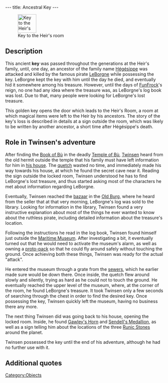 ---
title: Ancestral Key
---

[[Image:Key to the heirs room.png|right|59px|frame|Key to the Heir's room]]

{{Quote|
Quote=Ancestral Key. Opens the secret compartment in Twinsen's house.|
Character=Official description}}

==Description==
This ancient '''key''' was passed throughout the generations at the Heir's family, until, one day, an ancestor of the family name [[Hégésippe]] was attacked and killed by the famous pirate [[LeBorgne]] while possessing the key. LeBorgne kept the key with him until the day he died, and eventually hid it somewhere among his treasure. However, until the days of [[FunFrock]]'s reign, no one had any idea where the treasure was, as LeBorgne's log book was lost. Due to that, many people were looking for LeBorgne's lost treasure.

This golden key opens the door which leads to the Heir's Room, a room at which magical items were left to the Heir by his ancestors. The story of the key's loss is described in details at a sign outside the room, which was likely to be written by another ancestor, a short time after Hégésippe's death.

==Role in Twinsen's adventure==
After finding the [[Book of Bù]] in the deadly [[Temple of Bù]], [[Twinsen]] heard from the old hermit outside the temple that his family must have left information for him in [[Twinsen's house|his house]]. The [[quetch]] wasted no time, and immediately made his way towards his house, at which he found the secret cave near it. Reading the sign outside the locked room, Twinsen understood he has to find LeBorgne's lost treasure, and thus started asking most of the characters he met about information regarding LeBorgne.

Eventually, Twinsen reached the [[Old Burg bazaar|bazaar]] in the [[Old Burg]], where he heard from the seller that at that very morning, LeBorgne's log was sold to the library. Looking for information in the library, Twinsen found a very instructive explanation about most of the things he ever wanted to know about the ruthless pirate, including detailed information about the treasure's location.

Following the instructions he read in the log book, Twinsen found himself just outside the [[Maritime Museum]]. After investigating a bit, it eventually turned out that he would need to activate the museum's alarm, as well as owning a [[proto-pack]] so that he could fly around safely without touching the ground. Once achieving both these things, Twinsen was ready for the actual "attack".

He entered the museum through a grate from the [[Proxima Island sewers|sewers]], which he earlier made sure would be down there. Once inside, the quetch flew around slowly and silently, trying as hard as he could not to touch the ground. He eventually reached the upper level of the museum, where, at the corner of the room, he found LeBorgne's treasure. It took Twinsen only a few seconds of searching through the chest in order to find the desired key. Once possessing the key, Twinsen quickly left the museum, having no business there any more.

The next thing Twinsen did was going back to his house, opening the locked room. Inside, he found [[Gawley's Horn]] and [[Sendell's Medallion]], as well as a sign telling him about the locations of the three [[Runic Stones]] around the planet.

Twinsen possessed the key until the end of his adventure, although he had no further use with it.

==Additional quotes==
{{Quote|
Quote=You've just found the key lost by your ancestor Hégésippe.|
Character=When Twinsen found the key}}
{{Quote|
Quote=This room contains information and weapons that were amassed for generations to help the Heir who will, one day, be chosen from our descendants. The key to the room was passed down from generation to generation, but our ancestor Hégésippe was the last family member to retain the key. He was attacked and killed by the ruthless pirate LeBorgne during a sea voyage. Nobody knows where Leborgne's treasure, which undoubtedly contains the golden key to the room, is today.|
Character=A sign outside the Heir's room}}
{{Quote|
Quote=Captain LeBorgne's treasure. This chest contains the fruits of a lifetime of dishonesty. It was seized by the IRS, the only predator known to this terrible pirate.|
Character=A sign in the maritime museum}}

[[Category:Objects]]